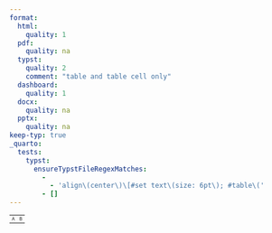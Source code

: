 ```yaml
---
format:
  html:
    quality: 1
  pdf:
    quality: na
  typst:
    quality: 2
    comment: "table and table cell only"
  dashboard:
    quality: 1
  docx:
    quality: na
  pptx:
    quality: na
keep-typ: true
_quarto:
  tests:
    typst:
      ensureTypstFileRegexMatches:
        -
          - 'align\(center\)\[#set text\(size: 6pt\); #table\('
        - []
---
```


```{=html}
<table style="font-size: 8px;">
    <tr><td>A</td><td>B</td></tr>
</table>
```


